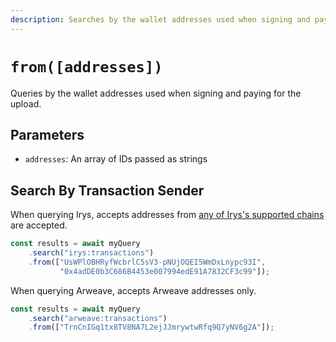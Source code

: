 ```yaml
---
description: Searches by the wallet addresses used when signing and paying for the upload
---
```



# `from([addresses])`

Queries by the wallet addresses used when signing and paying for the upload. 

## Parameters

- `addresses`: An array of IDs passed as strings

## Search By **Transaction Sender**

When querying Irys, accepts addresses from [any of Irys's supported chains](/overview/supported-tokens) are accepted.

```js
const results = await myQuery
	.search("irys:transactions")
	.from(["UsWPlOBHRyfWcbrlC5sV3-pNUjOQEI5WmDxLnypc93I", 
	       "0x4adDE0b3C686B4453e007994edE91A7832CF3c99"]);
```

When querying Arweave, accepts Arweave addresses only.

```js
const results = await myQuery
	.search("arweave:transactions")
	.from(["TrnCnIGq1tx8TV8NA7L2ejJJmrywtwRfq9Q7yNV6g2A"]);
```